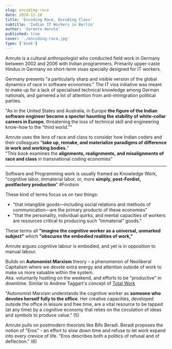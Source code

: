 ```yaml
---
slug: encoding-race
date: 2020-12-10
title: 'Encoding Race, Encoding Class'
subtitle: 'Indian IT Workers in Berlin'
author: 'Sareeta Amrute'
published: true
cover: './encoding-race.jpg'
type: ['book']
---
```


Amrute is a cultural anthropologist who conducted field work in Germany between 2002 and 2006 with Indian programmers. Primarily upper-caste Hindus in Germany on short-term visas specially designed for IT workers.

Germany presents "a particularly sharp and visible version of the global dynamics of race in software economies." The IT visa initiative was meant to make up for a lack of specialised technical knowledge among German nationals, and garnered a lot of attention from anti-immigration political parties.

"As in the United States and Australia, in Europe **the figure of the Indian software engineer became a specter haunting the stability of white-collar careers in Europe**, threatening the loss of technical skill and engineering know-how to the “third world.”"

Amrute uses the lens of race and class to consider how Indian coders and their colleagues "**take up, remake, and materialize paradigms of difference in work and working bodies.**"  
"This book examines the **alignments, realignments, and misalignments of race and class** in transnational coding economies"

---

Software and Programming work is usually framed as Knowledge Work, "cognitive labor, immaterial labor, or, more **simply, post-Fordist, postfactory production**" #Fordism

These kind of terms focus us on two things:
- "that intangible goods—including social relations and methods of communication—are the primary products of these economies" 
- "that the personality, individual quirks, and mental capacities of workers are resources critical to producing such “immaterial” goods."

These terms all **"imagine the cognitive worker as a universal, unmarked subject"** which **"obscures the embodied realities of work,"**

Amrute argues cognitive labour is embodied, and yet is in opposition to manual labour.

Builds on **Autonomist Marxism** theory – a phenomenon of Neoliberal Capitalism where we devote extra energy and attention outside of work to make us more valuable within the system.  
Aka. voluntarily hustling on the weekend, and efforts to be "productive" in downtime. Similar to Andrew Taggart's concept of [Total Work](https://aeon.co/ideas/if-work-dominated-your-every-moment-would-life-be-worth-living)

"Autonomist Marxism understands the cognitive worker as **someone who devotes herself fully to the office**. Her creative capacities, developed outside the office in leisure and free time, are a vital resource to be tapped (at any time) by a cognitive economy that relies on the circulation of ideas and symbols to produce value." (5)

Amrute pulls on postmodern theorists like Bifo Beradi. Beradi proposes the notion of "Eros" - an effort to slow down time and refuse to let work expand into every crevice of life. "Eros describes both a politics of refusal and of deflection." (6)